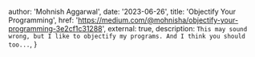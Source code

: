 
  author: 'Mohnish Aggarwal',
  date: '2023-06-26',
  title: 'Objectify Your Programming',
  href: 'https://medium.com/@mohnisha/objectify-your-programming-3e2cf1c31288',
  external: true,
  description:
    `This may sound wrong, but I like to objectify my programs. And I think you should too...`,
}
